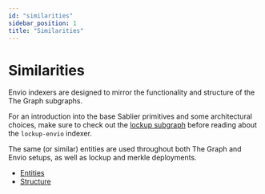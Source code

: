 ```yaml
---
id: "similarities"
sidebar_position: 1
title: "Similarities"
---
```


# Similarities

Envio indexers are designed to mirror the functionality and structure of the The Graph subgraphs.

For an introduction into the base Sablier primitives and some architectural choices, make sure to check out the
[lockup subgraph](/api/lockup/the-graph/entities) before reading about the `lockup-envio` indexer.

The same (or similar) entities are used throughout both The Graph and Envio setups, as well as lockup and merkle
deployments.

- [Entities](/api/lockup/the-graph/entities)
- [Structure](/api/lockup/the-graph/structure)
